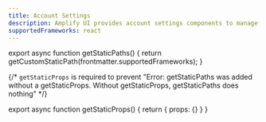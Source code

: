 ```yaml
---
title: Account Settings
description: Amplify UI provides account settings components to manage account settings.
supportedFrameworks: react
---
```



export async function getStaticPaths() {
  return getCustomStaticPath(frontmatter.supportedFrameworks);
}

{/*  `getStaticProps` is required to prevent "Error: getStaticPaths was added without a getStaticProps. Without getStaticProps, getStaticPaths does nothing" */}

export async function getStaticProps() {
  return { props: {} }
}

<ReactPage />
